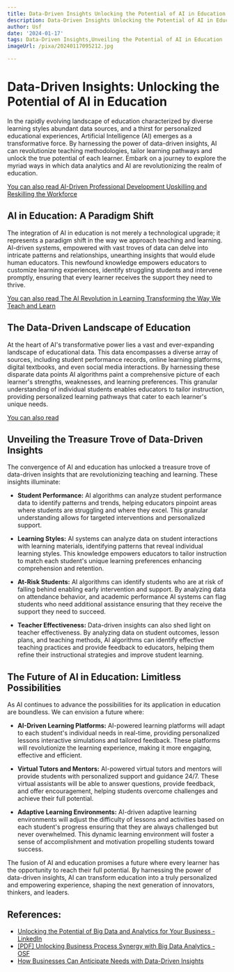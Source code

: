 ```yaml
---
title: Data-Driven Insights Unlocking the Potential of AI in Education
description: Data-Driven Insights Unlocking the Potential of AI in Education
author: Usf
date: '2024-01-17'
tags: Data-Driven Insights,Unveiling the Potential of AI in Education
imageUrl: /pixa/20240117095212.jpg

---
```

# Data-Driven Insights: Unlocking the  Potential of AI in  Education

In the  rapidly evolving landscape  of education characterized by diverse learning styles abundant data sources,  and a thirst for personalized educational experiences, Artificial Intelligence (AI)  emerges as a transformative force. By  harnessing the power  of data-driven insights, AI can revolutionize teaching methodologies,  tailor learning  pathways and  unlock the true potential of each learner. Embark on a journey to explore the myriad ways in which data analytics and AI are  revolutionizing the realm of education.

[You can also read AI-Driven  Professional Development Upskilling and Reskilling the Workforce](AI-Driven%20Professional%20Development%20Upskilling%20and%20Reskilling%20the%20Workforce)


## AI in Education:  A Paradigm Shift

The integration of AI in education is  not merely a technological upgrade; it  represents a paradigm shift in the way  we approach  teaching and learning. AI-driven systems, empowered with vast troves of data can delve into intricate patterns  and relationships,  unearthing insights that would elude human educators. This newfound knowledge empowers educators to customize learning experiences, identify struggling students and intervene promptly, ensuring that every learner receives the support they need to thrive.

[You can also read The  AI  Revolution  in Learning Transforming the Way We Teach and Learn](The%20AI%20Revolution%20in%20Learning%20Transforming%20the%20Way%20We%20Teach%20and%20Learn)


## The Data-Driven Landscape of  Education

At the heart of AI's  transformative power lies a  vast and ever-expanding landscape of educational data. This data encompasses a diverse array of sources, including student performance records, online learning platforms,  digital  textbooks, and even social media interactions. By  harnessing these  disparate data points AI algorithms paint a comprehensive picture of each learner's strengths, weaknesses, and learning preferences. This granular understanding of individual students enables educators to tailor instruction, providing personalized learning pathways that cater to each learner's unique needs.

[You can also read ]()


## Unveiling the Treasure Trove of Data-Driven Insights

The convergence of AI and education has unlocked a  treasure trove of data-driven insights  that are revolutionizing teaching and learning. These insights illuminate:

- **Student Performance:** AI algorithms can analyze student performance data to identify patterns and trends, helping educators pinpoint areas where students are struggling and where they excel. This granular understanding allows  for targeted  interventions and personalized support.

- **Learning Styles:** AI  systems can analyze data on student interactions with learning materials, identifying patterns that  reveal individual learning styles. This knowledge  empowers educators to  tailor instruction  to match each student's  unique  learning preferences enhancing comprehension and retention.

- **At-Risk Students:**  AI algorithms can identify students  who are at risk of falling behind enabling early intervention and support.  By analyzing data on attendance behavior, and  academic performance AI systems can flag students who need additional assistance ensuring that they receive the support they need to succeed.

- **Teacher Effectiveness:** Data-driven insights can also shed light on teacher effectiveness. By analyzing data on student outcomes, lesson plans, and teaching methods, AI algorithms can  identify effective teaching practices and provide feedback to educators, helping them  refine their  instructional strategies and improve student learning.

## The Future of AI in Education: Limitless Possibilities

As AI continues to advance the possibilities for  its application in  education are boundless. We can envision a future where:

- **AI-Driven Learning Platforms:** AI-powered learning platforms  will adapt  to each student's individual needs in real-time, providing personalized lessons interactive simulations and tailored feedback. These platforms will revolutionize the learning experience, making it more  engaging, effective  and efficient.

- **Virtual  Tutors and Mentors:** AI-powered virtual tutors and mentors  will provide students with personalized support and guidance 24/7.  These virtual assistants will  be able to answer questions, provide feedback, and  offer encouragement, helping students overcome challenges and achieve their full potential.

- **Adaptive Learning Environments:** AI-driven adaptive learning environments  will adjust the difficulty of lessons  and activities based on each student's  progress ensuring  that they are always challenged but never overwhelmed. This dynamic learning environment will foster a sense of accomplishment and motivation propelling students toward success.

The fusion of  AI and education promises a future where  every learner has the opportunity to reach their full potential. By harnessing the power of data-driven insights, AI can transform education  into a truly personalized and empowering experience, shaping the next generation of innovators, thinkers, and leaders.

## References:
- [Unlocking the Potential of Big Data and Analytics for Your Business - LinkedIn](https://www.linkedin.com/pulse/unlocking-potential-big-data-analytics-your-business-sathaiya)
- [[PDF] Unlocking Business Process Synergy with Big Data Analytics - OSF](https://osf.io/jbqcm/download/?format=pdf)
- [How Businesses Can Anticipate Needs with Data-Driven Insights](https://tiffanyperkinsmunn.com/data-driven-insights/)
